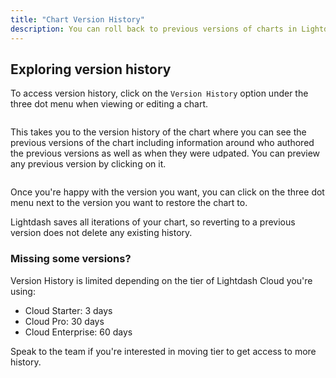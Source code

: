 ```yaml
---
title: "Chart Version History"
description: You can roll back to previous versions of charts in Lightdash. In case you make a mistake or simply want to go back to a previous version of a chart you built, you can easily revert back to previous versions of your charts. It's a great way to keep track of changes and revert back to previous versions if needed.
---
```



## Exploring version history[](#exploring-version-history "Direct link to Exploring version history")

To access version history, click on the `Version History` option under the three dot menu when viewing or editing a chart.

<Frame>
  <img src="/images/guides/version-history-menu-d335447f04266eedeb691bbe74932a7a.png" alt=""/>
</Frame>

This takes you to the version history of the chart where you can see the previous versions of the chart including information around who authored the previous versions as well as when they were udpated. You can preview any previous version by clicking on it.

<Frame>
  <img src="/images/guides/version-history-explorer-ba442ad1aba9dbbef26fd2b7eff21eef.png" alt=""/>
</Frame>

Once you're happy with the version you want, you can click on the three dot menu next to the version you want to restore the chart to.

<Note>
Lightdash saves all iterations of your chart, so reverting to a previous version does not delete any existing history.
</Note>
<Frame>
  <img src="/images/guides/version-history-selection-9a266ef03efb84ab3567e1ac80eeedab.png" alt=""/>
</Frame>


### Missing some versions?[](#missing-some-versions "Direct link to Missing some versions?")

Version History is limited depending on the tier of Lightdash Cloud you're using:

* Cloud Starter: 3 days
* Cloud Pro: 30 days
* Cloud Enterprise: 60 days

Speak to the team if you're interested in moving tier to get access to more history.
